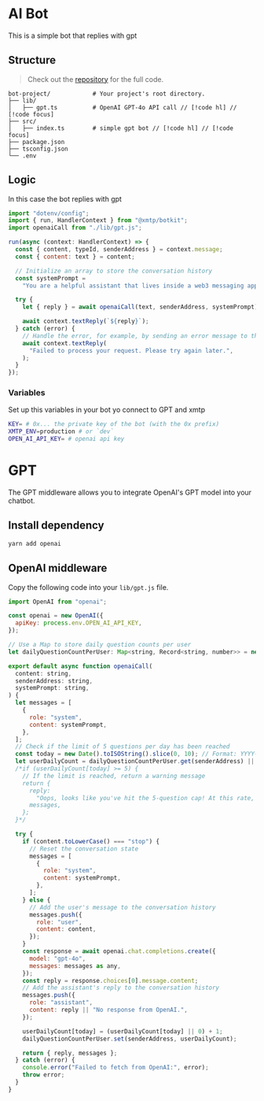 # AI Bot

This is a simple bot that replies with gpt

## Structure

> Check out the [repository](https://github.com/xmtp-labs/botkit/tree/main/examples/gpt) for the full code.

```
bot-project/            # Your project's root directory.
├── lib/
│   ├── gpt.ts          # OpenAI GPT-4o API call // [!code hl] // [!code focus]
├── src/
│   ├── index.ts        # simple gpt bot // [!code hl] // [!code focus]
├── package.json
├── tsconfig.json
└── .env
```

## Logic

In this case the bot replies with gpt

```jsx [src/index.ts]
import "dotenv/config";
import { run, HandlerContext } from "@xmtp/botkit";
import openaiCall from "./lib/gpt.js";

run(async (context: HandlerContext) => {
  const { content, typeId, senderAddress } = context.message;
  const { content: text } = content;

  // Initialize an array to store the conversation history
  const systemPrompt =
    "You are a helpful assistant that lives inside a web3 messaging app. You love blockchain and decentralization and you are quite funny. You often tell crypto jokes.";

  try {
    let { reply } = await openaiCall(text, senderAddress, systemPrompt);

    await context.textReply(`${reply}`);
  } catch (error) {
    // Handle the error, for example, by sending an error message to the user
    await context.textReply(
      "Failed to process your request. Please try again later.",
    );
  }
});
```

### Variables

Set up this variables in your bot yo connect to GPT and xmtp

```bash
KEY= # 0x... the private key of the bot (with the 0x prefix)
XMTP_ENV=production # or `dev`
OPEN_AI_API_KEY= # openai api key
```

# GPT

The GPT middleware allows you to integrate OpenAI's GPT model into your chatbot.

## Install dependency

```bash
yarn add openai
```

## OpenAI middleware

Copy the following code into your `lib/gpt.js` file.

```jsx [lib/gpt.js]
import OpenAI from "openai";

const openai = new OpenAI({
  apiKey: process.env.OPEN_AI_API_KEY,
});

// Use a Map to store daily question counts per user
let dailyQuestionCountPerUser: Map<string, Record<string, number>> = new Map();

export default async function openaiCall(
  content: string,
  senderAddress: string,
  systemPrompt: string,
) {
  let messages = [
    {
      role: "system",
      content: systemPrompt,
    },
  ];
  // Check if the limit of 5 questions per day has been reached
  const today = new Date().toISOString().slice(0, 10); // Format: YYYY-MM-DD
  let userDailyCount = dailyQuestionCountPerUser.get(senderAddress) || {};
  /*if (userDailyCount[today] >= 5) {
    // If the limit is reached, return a warning message
    return {
      reply:
        "Oops, looks like you've hit the 5-question cap! At this rate, my OpenAI key's gonna drain faster than Fabri's crypto funds. NGMI, try again tomorrow!",
      messages,
    };
  }*/

  try {
    if (content.toLowerCase() === "stop") {
      // Reset the conversation state
      messages = [
        {
          role: "system",
          content: systemPrompt,
        },
      ];
    } else {
      // Add the user's message to the conversation history
      messages.push({
        role: "user",
        content: content,
      });
    }
    const response = await openai.chat.completions.create({
      model: "gpt-4o",
      messages: messages as any,
    });
    const reply = response.choices[0].message.content;
    // Add the assistant's reply to the conversation history
    messages.push({
      role: "assistant",
      content: reply || "No response from OpenAI.",
    });

    userDailyCount[today] = (userDailyCount[today] || 0) + 1;
    dailyQuestionCountPerUser.set(senderAddress, userDailyCount);

    return { reply, messages };
  } catch (error) {
    console.error("Failed to fetch from OpenAI:", error);
    throw error;
  }
}
```
